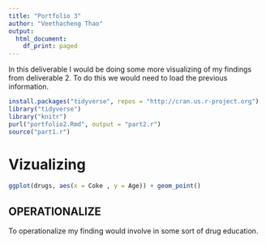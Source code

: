 ```yaml
---
title: "Portfolio 3"
author: "Veethacheng Thao"
output:
  html_document:
    df_print: paged
---
```


In this deliverable I would be doing some more visualizing of my findings from deliverable 2.
To do this we would need to load the previous information.
```r
install.packages("tidyverse", repos = "http://cran.us.r-project.org")
library("tidyverse")
library("knitr")
purl("portfolio2.Rmd", output = "part2.r")
source("part1.r")
```
# Vizualizing

```r
ggplot(drugs, aes(x = Coke , y = Age)) + geom_point()
```
## OPERATIONALIZE
To operationalize my finding would involve in some sort of drug education.